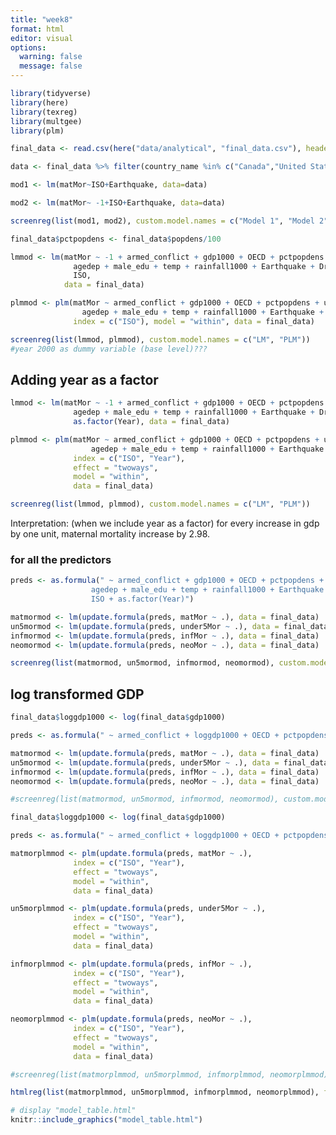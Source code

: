 ```yaml
---
title: "week8"
format: html
editor: visual
options:
  warning: false
  message: false
---
```


```r
library(tidyverse)
library(here)
library(texreg)
library(multgee)
library(plm)
```

```r
final_data <- read.csv(here("data/analytical", "final_data.csv"), header = TRUE)
```

```r
data <- final_data %>% filter(country_name %in% c("Canada","United States", "Japan"))

mod1 <- lm(matMor~ISO+Earthquake, data=data)

mod2 <- lm(matMor~ -1+ISO+Earthquake, data=data)

screenreg(list(mod1, mod2), custom.model.names = c("Model 1", "Model 2"))
```

```r
final_data$pctpopdens <- final_data$popdens/100

lmmod <- lm(matMor ~ -1 + armed_conflict + gdp1000 + OECD + pctpopdens + urban +
              agedep + male_edu + temp + rainfall1000 + Earthquake + Drought +
              ISO, 
            data = final_data)

plmmod <- plm(matMor ~ armed_conflict + gdp1000 + OECD + pctpopdens + urban +
                agedep + male_edu + temp + rainfall1000 + Earthquake + Drought,
              index = c("ISO"), model = "within", data = final_data)

screenreg(list(lmmod, plmmod), custom.model.names = c("LM", "PLM"))
#year 2000 as dummy variable (base level)???
```
## Adding year as a factor

```r
lmmod <- lm(matMor ~ -1 + armed_conflict + gdp1000 + OECD + pctpopdens + urban +
              agedep + male_edu + temp + rainfall1000 + Earthquake + Drought + ISO + 
              as.factor(Year), data = final_data)

plmmod <- plm(matMor ~ armed_conflict + gdp1000 + OECD + pctpopdens + urban + 
                  agedep + male_edu + temp + rainfall1000 + Earthquake + Drought,
              index = c("ISO", "Year"),
              effect = "twoways",
              model = "within",
              data = final_data)

screenreg(list(lmmod, plmmod), custom.model.names = c("LM", "PLM"))
```

Interpretation: (when we include year as a factor) for every increase in gdp by one unit, maternal mortality increase by 2.98.

### for all the predictors
```r
preds <- as.formula(" ~ armed_conflict + gdp1000 + OECD + pctpopdens + urban + 
                  agedep + male_edu + temp + rainfall1000 + Earthquake + Drought + 
                  ISO + as.factor(Year)")

matmormod <- lm(update.formula(preds, matMor ~ .), data = final_data)
un5mormod <- lm(update.formula(preds, under5Mor ~ .), data = final_data)
infmormod <- lm(update.formula(preds, infMor ~ .), data = final_data)
neomormod <- lm(update.formula(preds, neoMor ~ .), data = final_data)

screenreg(list(matmormod, un5mormod, infmormod, neomormod), custom.model.names = c("Maternal Mortality", "Under-5 Mortality", "Infant Mortality", "Neonatal Mortality"))
```

## log transformed GDP
```r
final_data$loggdp1000 <- log(final_data$gdp1000)

preds <- as.formula(" ~ armed_conflict + loggdp1000 + OECD + pctpopdens + urban + agedep + male_edu + temp + rainfall1000 + Earthquake + Drought + ISO + as.factor(Year)")

matmormod <- lm(update.formula(preds, matMor ~ .), data = final_data)
un5mormod <- lm(update.formula(preds, under5Mor ~ .), data = final_data)
infmormod <- lm(update.formula(preds, infMor ~ .), data = final_data)
neomormod <- lm(update.formula(preds, neoMor ~ .), data = final_data)

#screenreg(list(matmormod, un5mormod, infmormod, neomormod), custom.model.names = c("Maternal Mortality", "Under-5 Mortality", "Infant Mortality", "Neonatal Mortality"))
```

```r
final_data$loggdp1000 <- log(final_data$gdp1000)

preds <- as.formula(" ~ armed_conflict + loggdp1000 + OECD + pctpopdens + urban + agedep + male_edu + temp + rainfall1000 + Earthquake + Drought")

matmorplmmod <- plm(update.formula(preds, matMor ~ .),
              index = c("ISO", "Year"),
              effect = "twoways",
              model = "within",
              data = final_data)

un5morplmmod <- plm(update.formula(preds, under5Mor ~ .),
              index = c("ISO", "Year"),
              effect = "twoways",
              model = "within",
              data = final_data)

infmorplmmod <- plm(update.formula(preds, infMor ~ .),
              index = c("ISO", "Year"),
              effect = "twoways",
              model = "within",
              data = final_data)

neomorplmmod <- plm(update.formula(preds, neoMor ~ .),
              index = c("ISO", "Year"),
              effect = "twoways",
              model = "within",
              data = final_data)

#screenreg(list(matmorplmmod, un5morplmmod, infmorplmmod, neomorplmmod), custom.model.names = c("Maternal Mortality", "Under-5 Mortality", "Infant Mortality", "Neonatal Mortality"))

htmlreg(list(matmorplmmod, un5morplmmod, infmorplmmod, neomorplmmod), file="model_table.html", custom.model.names = c("Maternal Mortality", "Under-5 Mortality", "Infant Mortality", "Neonatal Mortality"))
```

```r
# display "model_table.html"
knitr::include_graphics("model_table.html")
```
